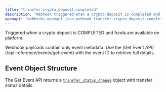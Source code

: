 ```yaml
---
title: "transfer.crypto_deposit.completed"
description: "Webhook triggered when a crypto deposit is completed and funds are available"
openapi: "webhooks-openapi.json webhook transfer.crypto_deposit.completed"
---
```


Triggered when a crypto deposit is COMPLETED and funds are available on platform.

<Note>
Webhook payloads contain only event metadata. Use the [Get Event API](/api-reference/events/get-event) with the event ID to retrieve full details.
</Note>

## Event Object Structure

The Get Event API returns a [`transfer_status_change`](/api-reference/events/transfer-status-change-object) object with transfer status details.

